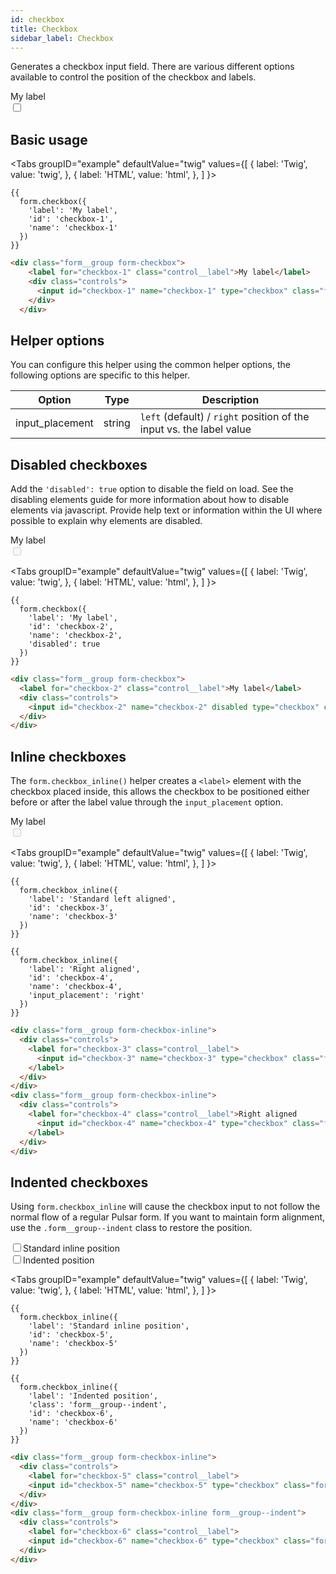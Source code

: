 ```yaml
---
id: checkbox
title: Checkbox
sidebar_label: Checkbox
---
```



Generates a checkbox input field. There are various different options available to control the position of the checkbox and labels.

<div className="d-example">
  <div className="form__group form-checkbox">
    <label for="checkbox-1" className="control__label">My label</label>
    <div className="controls">
      <input id="checkbox-1" name="checkbox-1" type="checkbox" className="form__control checkbox" />
    </div>
  </div>
</div>

## Basic usage

<Tabs
  groupID="example"
  defaultValue="twig"
  values={[
    { label: 'Twig', value: 'twig', },
    { label: 'HTML', value: 'html', },
  ]
}>
<TabItem value="twig">

```twig
{{
  form.checkbox({
    'label': 'My label',
    'id': 'checkbox-1',
    'name': 'checkbox-1'
  })
}}
```

</TabItem>
<TabItem value="html">

```html
<div class="form__group form-checkbox">
    <label for="checkbox-1" class="control__label">My label</label>
    <div class="controls">
      <input id="checkbox-1" name="checkbox-1" type="checkbox" class="form__control checkbox" />
    </div>
  </div>
```

</TabItem>
</Tabs>

## Helper options

You can configure this helper using the common helper options, the following options are specific to this helper.

| Option | Type | Description |
| ------ | ---- | ----------- |
| input_placement | string | `left` (default) / `right` position of the input vs. the label value |

## Disabled checkboxes

Add the `'disabled': true` option to disable the field on load. See the disabling elements guide for more information about how to disable elements via javascript. Provide help text or information within the UI where possible to explain why elements are disabled.

<div className="d-example">
  <div className="form__group form-checkbox">
    <label for="checkbox-2" className="control__label">My label</label>
    <div className="controls">
      <input id="checkbox-2" name="checkbox-2" disabled type="checkbox" className="form__control checkbox is-disabled" />
    </div>
  </div>
</div>

<Tabs
  groupID="example"
  defaultValue="twig"
  values={[
    { label: 'Twig', value: 'twig', },
    { label: 'HTML', value: 'html', },
  ]
}>
<TabItem value="twig">

```twig
{{
  form.checkbox({
    'label': 'My label',
    'id': 'checkbox-2',
    'name': 'checkbox-2',
    'disabled': true
  })
}}
```

</TabItem>
<TabItem value="html">

```html
<div class="form__group form-checkbox">
  <label for="checkbox-2" class="control__label">My label</label>
  <div class="controls">
    <input id="checkbox-2" name="checkbox-2" disabled type="checkbox" class="form__control checkbox is-disabled" />
  </div>
</div>
```

</TabItem>
</Tabs>

## Inline checkboxes

The `form.checkbox_inline()` helper creates a `<label>` element with the checkbox placed inside, this allows the checkbox to be positioned either before or after the label value through the `input_placement` option.

<div className="d-example">
  <div className="form__group form-checkbox">
    <label for="checkbox-2" className="control__label">My label</label>
    <div className="controls">
      <input id="checkbox-2" name="checkbox-2" disabled type="checkbox" className="form__control checkbox is-disabled" />
    </div>
  </div>
</div>

<Tabs
  groupID="example"
  defaultValue="twig"
  values={[
    { label: 'Twig', value: 'twig', },
    { label: 'HTML', value: 'html', },
  ]
}>
<TabItem value="twig">

```twig
{{
  form.checkbox_inline({
    'label': 'Standard left aligned',
    'id': 'checkbox-3',
    'name': 'checkbox-3'
  })
}}

{{
  form.checkbox_inline({
    'label': 'Right aligned',
    'id': 'checkbox-4',
    'name': 'checkbox-4',
    'input_placement': 'right'
  })
}}
```

</TabItem>
<TabItem value="html">

```html
<div class="form__group form-checkbox-inline">
  <div class="controls">
    <label for="checkbox-3" class="control__label">
      <input id="checkbox-3" name="checkbox-3" type="checkbox" class="form__control checkbox" />Standard left aligned
    </label>
  </div>
</div>
<div class="form__group form-checkbox-inline">
  <div class="controls">
    <label for="checkbox-4" class="control__label">Right aligned
      <input id="checkbox-4" name="checkbox-4" type="checkbox" class="form__control checkbox" />
    </label>
  </div>
</div>
```

</TabItem>
</Tabs>

## Indented checkboxes

Using `form.checkbox_inline` will cause the checkbox input to not follow the normal flow of a regular Pulsar form. If you want to maintain form alignment, use the `.form__group--indent` class to restore the position.

<div className="d-example">
  <div className="form__group form-checkbox-inline">
    <div className="controls">
      <label for="checkbox-5" className="control__label">
      <input id="checkbox-5" name="checkbox-5" type="checkbox" className="form__control checkbox" />Standard inline position</label>
    </div>
  </div>
  <div className="form__group form-checkbox-inline form__group--indent">
    <div className="controls">
      <label for="checkbox-6" className="control__label">
      <input id="checkbox-6" name="checkbox-6" type="checkbox" className="form__control checkbox" />Indented position</label>
    </div>
  </div>
</div>

<Tabs
  groupID="example"
  defaultValue="twig"
  values={[
    { label: 'Twig', value: 'twig', },
    { label: 'HTML', value: 'html', },
  ]
}>
<TabItem value="twig">

```twig
{{
  form.checkbox_inline({
    'label': 'Standard inline position',
    'id': 'checkbox-5',
    'name': 'checkbox-5'
  })
}}

{{
  form.checkbox_inline({
    'label': 'Indented position',
    'class': 'form__group--indent',
    'id': 'checkbox-6',
    'name': 'checkbox-6'
  })
}}
```

</TabItem>
<TabItem value="html">

```html
<div class="form__group form-checkbox-inline">
  <div class="controls">
    <label for="checkbox-5" class="control__label">
    <input id="checkbox-5" name="checkbox-5" type="checkbox" class="form__control checkbox" />Standard inline position</label>
  </div>
</div>
<div class="form__group form-checkbox-inline form__group--indent">
  <div class="controls">
    <label for="checkbox-6" class="control__label">
    <input id="checkbox-6" name="checkbox-6" type="checkbox" class="form__control checkbox" />Indented position</label>
  </div>
</div>
```

</TabItem>
</Tabs>